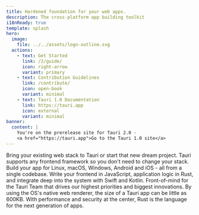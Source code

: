 ```yaml
---
title: Hardened foundation for your web apps.
description: The cross-platform app building toolkit
i18nReady: true
template: splash
hero:
  image:
    file: ../../assets/logo-outline.svg
  actions:
    - text: Get Started
      link: /2/guide/
      icon: right-arrow
      variant: primary
    - text: Contribution Guidelines
      link: /contribute/
      icon: open-book
      variant: minimal
    - text: Tauri 1.0 Documentation
      link: https://tauri.app
      icon: external
      variant: minimal
banner:
  content: |
    You're on the prerelease site for Tauri 2.0 -
    <a href="https://tauri.app">Go to the Tauri 1.0 site</a>
---
```



<div class="hero-bg">
	<div class="bg-logo"></div>
	<div class="bg-grad"></div>
	<div class="bg-grad-red"></div>
</div>

<CardGrid stagger>
	<Card title="Frontend Independent" icon="rocket">
		Bring your existing web stack to Tauri or start that new dream project.
		Tauri supports any frontend framework so you don't need to change your
		stack.
	</Card>
	<Card title="Cross Platform" icon="rocket">
		Build your app for Linux, macOS, Windows, Android and iOS - all from a
		single codebase.
	</Card>
	<Card title="Inter-Process Communication" icon="rocket">
		Write your frontend in JavaScript, application logic in Rust, and integrate
		deep into the system with Swift and Kotlin.
	</Card>
	<Card title="Maximum Security" icon="rocket">
		Front-of-mind for the Tauri Team that drives our highest priorities and
		biggest innovations.
	</Card>
	<Card title="Minimal Size" icon="rocket">
		By using the OS's native web renderer, the size of a Tauri app can be little
		as 600KB.
	</Card>
	<Card title="Powered by Rust" icon="rocket">
		With performance and security at the center, Rust is the language for the
		next generation of apps.
	</Card>
</CardGrid>
